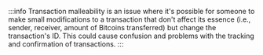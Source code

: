 :::info
Transaction malleability is an issue where it's possible for someone to make small modifications to a transaction that
don't affect its essence (i.e., sender, receiver, amount of Bitcoins transferred) but change the transaction's ID.
This could cause confusion and problems with the tracking and confirmation of transactions.
:::

